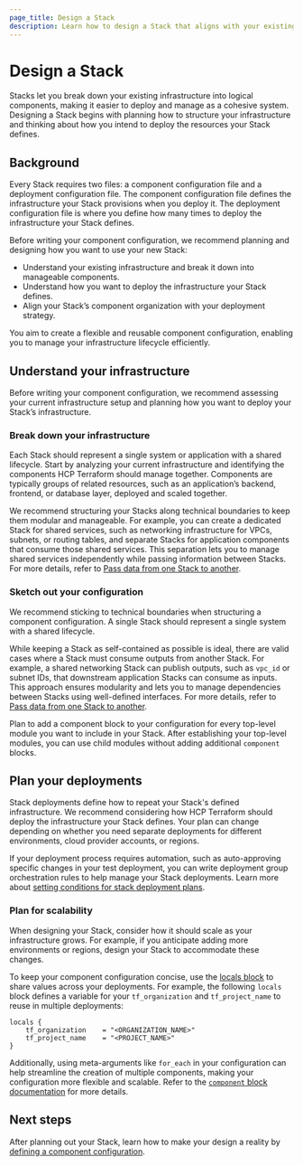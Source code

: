 ```yaml
---
page_title: Design a Stack
description: Learn how to design a Stack that aligns with your existing infrastructure and deployment needs.
---
```


# Design a Stack

Stacks let you break down your existing infrastructure into logical components, making it easier to deploy and manage as a cohesive system. Designing a Stack begins with planning how to structure your infrastructure and thinking about how you intend to deploy the resources your Stack defines.

## Background

Every Stack requires two files: a component configuration file and a deployment configuration file. The component configuration file defines the infrastructure your Stack provisions when you deploy it. The deployment configuration file is where you define how many times to deploy the infrastructure your Stack defines.

Before writing your component configuration, we recommend planning and designing how you want to use your new Stack:

- Understand your existing infrastructure and break it down into manageable components.
- Understand how you want to deploy the infrastructure your Stack defines.
- Align your Stack’s component organization with your deployment strategy.

You aim to create a flexible and reusable component configuration, enabling you to manage your infrastructure lifecycle efficiently.

## Understand your infrastructure

Before writing your component configuration, we recommend assessing your current infrastructure setup and planning how you want to deploy your Stack’s infrastructure.

### Break down your infrastructure

Each Stack should represent a single system or application with a shared lifecycle. Start by analyzing your current infrastructure and identifying the components HCP Terraform should manage together. Components are typically groups of related resources, such as an application’s backend, frontend, or database layer, deployed and scaled together.

We recommend structuring your Stacks along technical boundaries to keep them modular and manageable. For example, you can create a dedicated Stack for shared services, such as networking infrastructure for VPCs, subnets, or routing tables, and separate Stacks for application components that consume those shared services. This separation lets you to manage shared services independently while passing information between Stacks. For more details, refer to [Pass data from one Stack to another](/terraform/language/stacks/deploy/pass-data).

### Sketch out your configuration

We recommend sticking to technical boundaries when structuring a component configuration. A single Stack should represent a single system with a shared lifecycle.

While keeping a Stack as self-contained as possible is ideal, there are valid cases where a Stack must consume outputs from another Stack. For example, a shared networking Stack can publish outputs, such as `vpc_id` or subnet IDs, that downstream application Stacks can consume as inputs. This approach ensures modularity and lets you to manage dependencies between Stacks using well-defined interfaces. For more details, refer to [Pass data from one Stack to another](/terraform/language/stacks/deploy/pass-data).

Plan to add a component block to your configuration for every top-level module you want to include in your Stack. After establishing your top-level modules, you can use child modules without adding additional `component` blocks.

## Plan your deployments

Stack deployments define how to repeat your Stack's defined infrastructure. We recommend considering how HCP Terraform should deploy the infrastructure your Stack defines. Your plan can change depending on whether you need separate deployments for different environments, cloud provider accounts, or regions.

If your deployment process requires automation, such as auto-approving specific changes in your test deployment, you can write deployment group orchestration rules to help manage your Stack deployments. Learn more about [setting conditions for stack deployment plans](/terraform/language/stacks/deploy/conditions).

### Plan for scalability

When designing your Stack, consider how it should scale as your infrastructure grows. For example, if you anticipate adding more environments or regions, design your Stack to accommodate these changes.

To keep your component configuration concise, use the [locals block](/terraform/language/block/locals) to share values across your deployments. For example, the following `locals` block defines a variable for your `tf_organization` and `tf_project_name` to reuse in multiple deployments:

<CodeBlockConfig filename="deployments.tfdeploy.hcl">

```hcl
locals {
    tf_organization    = "<ORGANIZATION_NAME>"
    tf_project_name    = "<PROJECT_NAME>"
}
```

</CodeBlockConfig>

Additionally, using meta-arguments like `for_each` in your configuration can help streamline the creation of multiple components, making your configuration more flexible and scalable. Refer to the [`component` block documentation](/terraform/language/block/stack/tfcomponent/component#for_each) for more details.

## Next steps

After planning out your Stack, learn how to make your design a reality by [defining a component configuration](/terraform/language/stack/components/config).
